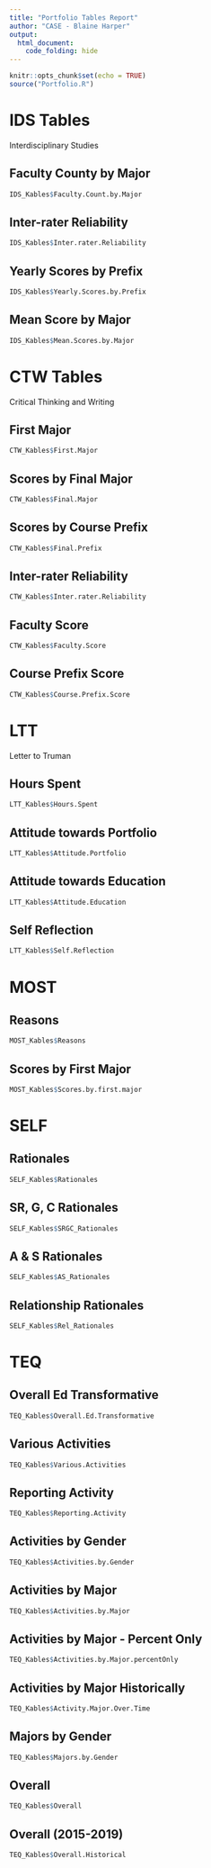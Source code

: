 ```yaml
---
title: "Portfolio Tables Report"
author: "CASE - Blaine Harper"
output:
  html_document:
    code_folding: hide
---
```


```r
knitr::opts_chunk$set(echo = TRUE)
source("Portfolio.R")
```

# IDS Tables {.tabset .tabset-fade .tabset-pills}

Interdisciplinary Studies

## Faculty County by Major

```r
IDS_Kables$Faculty.Count.by.Major
```

## Inter-rater Reliability

```r
IDS_Kables$Inter.rater.Reliability
```

## Yearly Scores by Prefix

```r
IDS_Kables$Yearly.Scores.by.Prefix
```

## Mean Score by Major

```r
IDS_Kables$Mean.Scores.by.Major
```

# CTW Tables {.tabset .tabset-fade .tabset-pills}

Critical Thinking and Writing

## First Major 
```r
CTW_Kables$First.Major
```


## Scores by Final Major

```r
CTW_Kables$Final.Major
```

## Scores by Course Prefix

```r
CTW_Kables$Final.Prefix
```

## Inter-rater Reliability

```r
CTW_Kables$Inter.rater.Reliability
```

## Faculty Score

```r
CTW_Kables$Faculty.Score
```

## Course Prefix Score
```r
CTW_Kables$Course.Prefix.Score
```

# LTT {.tabset .tabset-fade .tabset-pills}
Letter to Truman

## Hours Spent
```r
LTT_Kables$Hours.Spent
```

## Attitude towards Portfolio
```r
LTT_Kables$Attitude.Portfolio
```

## Attitude towards Education
```r
LTT_Kables$Attitude.Education
```

## Self Reflection
```r
LTT_Kables$Self.Reflection
```

# MOST {.tabset .tabset-fade .tabset-pills}

## Reasons
```r
MOST_Kables$Reasons
```

## Scores by First Major
```r
MOST_Kables$Scores.by.first.major
```

# SELF {.tabset .tabset-fade .tabset-pills}

## Rationales
```r
SELF_Kables$Rationales
```

## SR, G, C Rationales
```r
SELF_Kables$SRGC_Rationales
```

## A & S Rationales
```r
SELF_Kables$AS_Rationales
```

## Relationship Rationales
```r
SELF_Kables$Rel_Rationales
```

# TEQ {.tabset .tabset-fade .tabset-pills}

## Overall Ed Transformative
```r
TEQ_Kables$Overall.Ed.Transformative
```

## Various Activities
```r
TEQ_Kables$Various.Activities
```

## Reporting Activity
```r
TEQ_Kables$Reporting.Activity
```

## Activities by Gender
```r
TEQ_Kables$Activities.by.Gender
```

## Activities by Major
```r
TEQ_Kables$Activities.by.Major
```

## Activities by Major - Percent Only
```r
TEQ_Kables$Activities.by.Major.percentOnly
```

## Activities by Major Historically
```r
TEQ_Kables$Activity.Major.Over.Time
```

## Majors by Gender
```r
TEQ_Kables$Majors.by.Gender
```

## Overall
```r
TEQ_Kables$Overall
```

## Overall (2015-2019)
```r
TEQ_Kables$Overall.Historical
```

